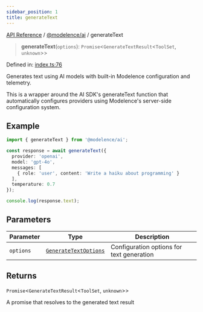 ```yaml
---
sidebar_position: 1
title: generateText
---
```


[API Reference](/api-reference/@modelence/ai/functions/../../../index) / [@modelence/ai](/api-reference/@modelence/ai/functions/../index) / generateText

> **generateText**(`options`): `Promise`\<`GenerateTextResult`\<`ToolSet`, `unknown`\>\>

Defined in: [index.ts:76](https://github.com/modelence/modelence/blob/b347ad308b6a166a03df517423f8fa308a35f958/packages/ai/src/index.ts#L76)

Generates text using AI models with built-in Modelence configuration and telemetry.

This is a wrapper around the AI SDK's generateText function that automatically
configures providers using Modelence's server-side configuration system.

## Example

```typescript
import { generateText } from '@modelence/ai';

const response = await generateText({
  provider: 'openai',
  model: 'gpt-4o',
  messages: [
    { role: 'user', content: 'Write a haiku about programming' }
  ],
  temperature: 0.7
});

console.log(response.text);
```

## Parameters

| Parameter | Type | Description |
| ------ | ------ | ------ |
| `options` | [`GenerateTextOptions`](/api-reference/@modelence/ai/functions/../interfaces/GenerateTextOptions) | Configuration options for text generation |

## Returns

`Promise`\<`GenerateTextResult`\<`ToolSet`, `unknown`\>\>

A promise that resolves to the generated text result
